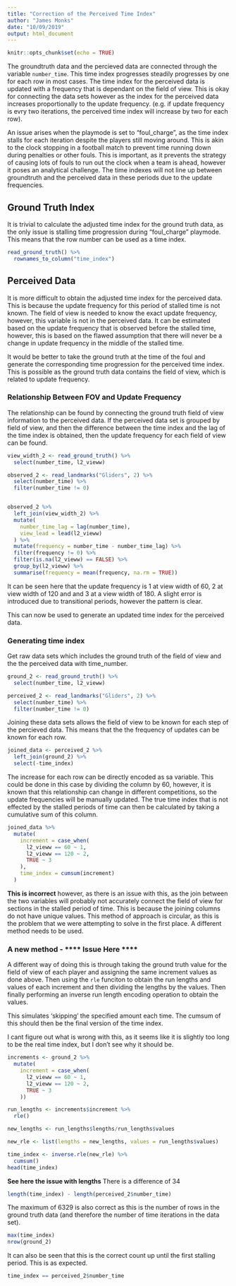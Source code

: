```yaml
---
title: "Correction of the Perceived Time Index"
author: "James Monks"
date: "10/09/2019"
output: html_document
---
```


```r
knitr::opts_chunk$set(echo = TRUE)
```

The groundtruth data and the percieved data are connected through the variable `number_time`. This time index progresses steadily progresses by one for each row in most cases. The time index for the perceived data is updated with a frequency that is dependant on the field of view. This is okay for connecting the data sets however as the index for the perceived data increases proportionally to the update frequency. (e.g. if update frequency is evry two iterations, the perceived time index will increase by two for each row).

An issue arises when the playmode is set to "foul_charge", as the time index stalls for each iteration despite the players still moving around. This is akin to the clock stopping in a football match to prevent time running down during penalties or other fouls. This is important, as it prevents the strategy of causing lots of fouls to run out the clock when a team is ahead, however it poses an analytical challenge. The time indexes will not line up between groundtruth and the perceived data in these periods due to the update frequencies.

## Ground Truth Index
It is trivial to calculate the adjusted time index for the ground truth data, as the only issue is stalling time progression during "foul_charge" playmode. This means that the row number can be used as a time index.
```r
read_ground_truth() %>% 
  rownames_to_column("time_index")
```


## Perceived Data
It is more difficult to obtain the adjusted time index for the perceived data. This is because the update frequency for this period of stalled time is not known. The field of view is needed to know the exact update frequency, however, this variable is not in the perceived data. It can be estimated based on the update frequency that is observed before the stalled time, however, this is based on the flawed assumption that there will never be a change in update frequency in the middle of the stalled time. 

It would be better to take the ground truth at the time of the foul and generate the corresponding time progression for the perceived time index. This is possible as the ground truth data contains the field of view, which is related to update frequency.

### Relationship Between FOV and Update Frequency
The relationship can be found by connecting the ground truth field of view information to the perceived data. If the perceived data set is grouped by field of view, and then the difference between the time index and the lag of the time index is obtained, then the update frequency for each field of view can be found. 

```r
view_width_2 <- read_ground_truth() %>% 
  select(number_time, l2_vieww)

observed_2 <- read_landmarks("Gliders", 2) %>% 
  select(number_time) %>% 
  filter(number_time != 0)


observed_2 %>% 
  left_join(view_width_2) %>% 
  mutate(
    number_time_lag = lag(number_time), 
    view_lead = lead(l2_vieww)
  ) %>% 
  mutate(frequency = number_time - number_time_lag) %>% 
  filter(frequency != 0) %>% 
  filter(is.na(l2_vieww) == FALSE) %>% 
  group_by(l2_vieww) %>%
  summarise(frequency = mean(frequency, na.rm = TRUE))
```

It can be seen here that the update frequency is 1 at view width of 60, 2 at view width of 120 and and 3 at a view width of 180. A slight error is introduced due to transitional periods, however the pattern is clear.

This can now be used to generate an updated time index for the perceived data. 

### Generating time index
Get raw data sets which includes the ground truth of the field of view and the the perceived data with time_number. 
```r
ground_2 <- read_ground_truth() %>% 
  select(number_time, l2_vieww)

perceived_2 <- read_landmarks("Gliders", 2) %>% 
  select(number_time) %>% 
  filter(number_time != 0)

```

Joining these data sets allows the field of view to be known for each step of the percieved data. This means that the the frequency of updates can be known for each row. 

```r
joined_data <- perceived_2 %>% 
  left_join(ground_2) %>% 
  select(-time_index) 
```

The increase for each row can be directly encoded as sa variable. This could be done in this case by dividing the column by 60, however, it is known that this relationship can change in different competitions, so the update frequencies will be manually updated. The true time index that is not effected by the stalled periods of time can then be calculated by taking a cumulative sum of this column.
```r
joined_data %>% 
  mutate(
    increment = case_when(
      l2_vieww == 60 ~ 1, 
      l2_vieww == 120 ~ 2,
      TRUE ~ 3
    ), 
    time_index = cumsum(increment)
  )

```

**This is incorrect** however, as there is an issue with this, as the join between the two variables will probably not accurately connect the field of view for sections in the stalled period of time. This is because the joining columns do not have unique values. This method of approach is circular, as this is the problem that we were attempting to solve in the first place. A different method needs to be used.


### A new method - **** Issue Here ****
A different way of doing this is through taking the ground truth value for the field of view of each player and assigning the same increment values as done above. Then using the `rle` funciton to obtain the run lengths and values of each increment and then dividing the lengths by the values. Then finally performing an inverse run length encoding operation to obtain the values. 

This simulates 'skipping' the specified amount each time. The cumsum of this should then be the final version of the time index. 

I cant figure out what is wrong with this, as it seems like it is slightly too long to be the real time index, but I don't see why it should be.

```r
increments <- ground_2 %>% 
  mutate(
    increment = case_when(
      l2_vieww == 60 ~ 1, 
      l2_vieww == 120 ~ 2,
      TRUE ~ 3
    ))

run_lengths <- increments$increment %>% 
  rle()

new_lengths <- run_lengths$lengths/run_lengths$values

new_rle <- list(lengths = new_lengths, values = run_lengths$values)

time_index <- inverse.rle(new_rle) %>% 
  cumsum()
head(time_index)
```

**See here the issue with lengths**
There is a difference of 34 

```r
length(time_index) - length(perceived_2$number_time)
```

The maximum of 6329 is also correct as this is the number of rows in the ground truth data (and therefore the number of time iterations in the data set).
```r
max(time_index)
nrow(ground_2) 
```


It can also be seen that this is the correct count up until the first stalling period. This is as expected. 
```r
time_index == perceived_2$number_time
```


